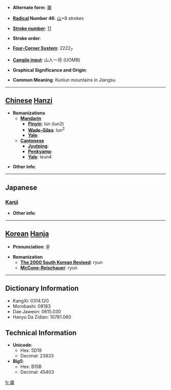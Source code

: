 * '''Alternate form''': [[崙]]

* '''[[Wiktionary:Chinese radical index| Radical]] Number 46''': [[Wiktionary:Chinese radical index 山|山]]+8 strokes

* '''[[Wiktionary:Chinese total strokes index|Stroke number]]''': [[Wiktionary:Chinese total strokes index 11|11]]

* '''Stroke order''': 

* '''[[Wiktionary:Chinese four corner index|Four-Corner System]]''': 2222<sub>7</sub>

* '''[[Wiktionary:Chinese Cangjie index|Cangjie input]]''': 山人一月 (UOMB)

* '''Graphical Significance and Origin''': 

* '''Common Meaning''': Kunlun mountains in Jiangsu

----

== [[Chinese]] [[Hanzi]] ==

* '''Romanizations'''
** '''[[Mandarin]]'''
*** '''[[Pinyin]]''': lún (lun2)
*** '''[[Wade-Giles]]''': lun<sup>2</sup>
*** '''[[Yale]]''': 
** '''[[Cantonese]]'''
*** '''[[Jyutping]]''':
*** '''[[Penkyamp]]''': 
*** '''[[Yale]]''': leun4

* '''Other info''': 

----

==Japanese==
===[[Kanji]]===
{{kanji|on readings=[[ろん]] (ron), [[りん]] (rin)|kun readings=}}

* '''Other info''':  

----

== [[Korean]] [[Hanja]] ==

* '''Pronunciation''': 륜

* '''Romanization'''
** '''[[The 2000 South Korean Revised Romanization|The 2000 South Korean Revised]]''': ryun
** '''[[McCune-Reischauer]]''': ryun

----

== Dictionary Information ==

* KangXi: 0314.120
* Morobashi: 08183
* Dae Jaweon: 0615.030
* Hanyu Da Zidian: 10781.060

== Technical Information ==

* '''Unicode''':
** Hex: 5D19
** Decimal: 23833
* '''Big5''':
** Hex: B15B
** Decimal: 45403

[[fr:崙]]